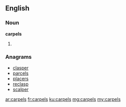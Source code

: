 ==English==

===Noun===
'''carpels'''

# {{plural of|carpel}}

===Anagrams===
* [[clasper#English|clasper]]
* [[parcels#English|parcels]]
* [[placers#English|placers]]
* [[reclasp#English|reclasp]]
* [[scalper#English|scalper]]

[[ar:carpels]]
[[fr:carpels]]
[[ku:carpels]]
[[mg:carpels]]
[[my:carpels]]
